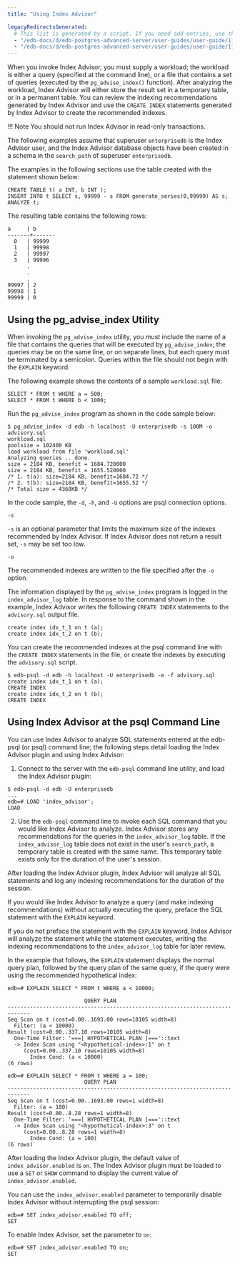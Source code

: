 ```yaml
---
title: "Using Index Advisor"

legacyRedirectsGenerated:
  # This list is generated by a script. If you need add entries, use the `legacyRedirects` key.
  - "/edb-docs/d/edb-postgres-advanced-server/user-guides/user-guide/11/EDB_Postgres_Advanced_Server_Guide.1.36.html"
  - "/edb-docs/d/edb-postgres-advanced-server/user-guides/user-guide/11/EDB_Postgres_Advanced_Server_Guide.1.036.html"
---
```


<div id="using_index_advisor" class="registered_link"></div>

When you invoke Index Advisor, you must supply a workload; the workload is either a query (specified at the command line), or a file that contains a set of queries (executed by the `pg_advise_index()` function). After analyzing the workload, Index Advisor will either store the result set in a temporary table, or in a permanent table. You can review the indexing recommendations generated by Index Advisor and use the `CREATE INDEX` statements generated by Index Advisor to create the recommended indexes.

!!! Note
    You should not run Index Advisor in read-only transactions.

The following examples assume that superuser `enterprisedb` is the Index Advisor user, and the Index Advisor database objects have been created in a schema in the `search_path` of superuser `enterprisedb`.

The examples in the following sections use the table created with the statement shown below:

```text
CREATE TABLE t( a INT, b INT );
INSERT INTO t SELECT s, 99999 - s FROM generate_series(0,99999) AS s;
ANALYZE t;
```

The resulting table contains the following rows:

```text
a     | b
-------+-------
  0   | 99999
  1   | 99998
  2   | 99997
  3   | 99996
      .
      .
      .
99997 | 2
99998 | 1
99999 | 0
```

## Using the pg_advise_index Utility

When invoking the `pg_advise_index` utility, you must include the name of a file that contains the queries that will be executed by `pg_advise_index`; the queries may be on the same line, or on separate lines, but each query must be terminated by a semicolon. Queries within the file should not begin with the `EXPLAIN` keyword.

The following example shows the contents of a sample `workload.sql` file:

```text
SELECT * FROM t WHERE a = 500;
SELECT * FROM t WHERE b < 1000;
```

Run the `pg_advise_index` program as shown in the code sample below:

```text
$ pg_advise_index -d edb -h localhost -U enterprisedb -s 100M -o advisory.sql 
workload.sql
poolsize = 102400 KB
load workload from file 'workload.sql'
Analyzing queries .. done.
size = 2184 KB, benefit = 1684.720000
size = 2184 KB, benefit = 1655.520000
/* 1. t(a): size=2184 KB, benefit=1684.72 */
/* 2. t(b): size=2184 KB, benefit=1655.52 */
/* Total size = 4368KB */
```

In the code sample, the `-d`, `-h`, and `-U` options are psql connection options.

`-s`

 `-s` is an optional parameter that limits the maximum size of the indexes recommended by Index Advisor. If Index Advisor does not return a result set, `-s` may be set too low.

`-o`

 The recommended indexes are written to the file specified after the `-o` option.

The information displayed by the `pg_advise_index` program is logged in the `index_advisor_log` table. In response to the command shown in the example, Index Advisor writes the following `CREATE INDEX` statements to the `advisory.sql` output file.

```text
create index idx_t_1 on t (a);
create index idx_t_2 on t (b);
```

You can create the recommended indexes at the psql command line with the `CREATE INDEX` statements in the file, or create the indexes by executing the `advisory.sql` script.

```text
$ edb-psql -d edb -h localhost -U enterprisedb -e -f advisory.sql
create index idx_t_1 on t (a);
CREATE INDEX
create index idx_t_2 on t (b);
CREATE INDEX
```

## Using Index Advisor at the psql Command Line

You can use Index Advisor to analyze SQL statements entered at the edb-psql (or psql) command line; the following steps detail loading the Index Advisor plugin and using Index Advisor:

1.  Connect to the server with the `edb-psql` command line utility, and load the Index Advisor plugin:

```text
$ edb-psql -d edb -U enterprisedb
...
edb=# LOAD 'index_advisor';
LOAD
```

2.  Use the `edb-psql` command line to invoke each SQL command that you would like Index Advisor to analyze. Index Advisor stores any recommendations for the queries in the `index_advisor_log` table. If the `index_advisor_log` table does not exist in the user's `search_path`, a temporary table is created with the same name. This temporary table exists only for the duration of the user's session.

After loading the Index Advisor plugin, Index Advisor will analyze all SQL statements and log any indexing recommendations for the duration of the session.

If you would like Index Advisor to analyze a query (and make indexing recommendations) without actually executing the query, preface the SQL statement with the `EXPLAIN` keyword.

If you do not preface the statement with the `EXPLAIN` keyword, Index Advisor will analyze the statement while the statement executes, writing the indexing recommendations to the `index_advisor_log` table for later review.

In the example that follows, the `EXPLAIN` statement displays the normal query plan, followed by the query plan of the same query, if the query were using the recommended hypothetical index:

```text
edb=# EXPLAIN SELECT * FROM t WHERE a < 10000;

                        QUERY PLAN
-----------------------------------------------------------------------------
Seq Scan on t (cost=0.00..1693.00 rows=10105 width=8)
  Filter: (a < 10000)
Result (cost=0.00..337.10 rows=10105 width=8)
  One-Time Filter: '===[ HYPOTHETICAL PLAN ]==='::text
  -> Index Scan using "<hypothetical-index>:1" on t
     (cost=0.00..337.10 rows=10105 width=8)
       Index Cond: (a < 10000)
(6 rows)

edb=# EXPLAIN SELECT * FROM t WHERE a = 100;
                        QUERY PLAN
-----------------------------------------------------------------------------
Seq Scan on t (cost=0.00..1693.00 rows=1 width=8)
  Filter: (a = 100)
Result (cost=0.00..8.28 rows=1 width=8)
  One-Time Filter: '===[ HYPOTHETICAL PLAN ]==='::text
  -> Index Scan using "<hypothetical-index>:3" on t
     (cost=0.00..8.28 rows=1 width=8)
       Index Cond: (a = 100)
(6 rows)
```

After loading the Index Advisor plugin, the default value of `index_advisor.enabled` is `on`. The Index Advisor plugin must be loaded to use a `SET` or `SHOW` command to display the current value of `index_advisor.enabled`.

You can use the `index_advisor.enabled` parameter to temporarily disable Index Advisor without interrupting the psql session:

```text
edb=# SET index_advisor.enabled TO off;
SET
```

To enable Index Advisor, set the parameter to `on`:

```text
edb=# SET index_advisor.enabled TO on;
SET
```
